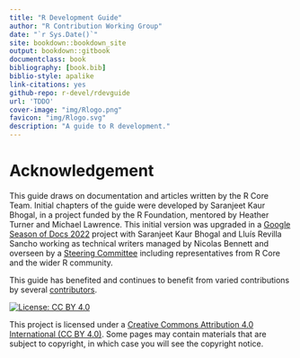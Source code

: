 ```yaml
--- 
title: "R Development Guide"
author: "R Contribution Working Group"
date: "`r Sys.Date()`"
site: bookdown::bookdown_site
output: bookdown::gitbook
documentclass: book
bibliography: [book.bib]
biblio-style: apalike
link-citations: yes
github-repo: r-devel/rdevguide
url: 'TDDO'
cover-image: "img/Rlogo.png"
favicon: "img/Rlogo.svg"
description: "A guide to R development."
---
```



# Acknowledgement

This guide draws on documentation and articles written by the R Core Team. 
Initial chapters of the guide were developed by Saranjeet Kaur Bhogal, in a project funded by the R Foundation, mentored by Heather Turner and Michael Lawrence. This initial version was upgraded in a [Google Season of Docs 2022](https://github.com/rstats-gsod/gsod2022/wiki/GSOD-2022-Proposal) project with Saranjeet Kaur Bhogal and Lluís Revilla Sancho working as technical writers managed by Nicolas Bennett and overseen by a [Steering Committee](https://github.com/rstats-gsod/gsod2022/wiki/GSOD-2022-Proposal#steering-committee) including representatives from R Core and the wider R community.

This guide has benefited and continues to benefit from varied contributions by several [contributors](https://github.com/r-devel/rdevguide#contributors-). 


[![License: CC BY 4.0](img/ccby.png)](https://creativecommons.org/licenses/by/4.0/){width=180px}

This project is licensed under a [Creative Commons Attribution 4.0 International (CC BY 4.0)](https://creativecommons.org/licenses/by/4.0/). Some pages may contain materials that are subject to copyright, in which case you will see the copyright notice.
